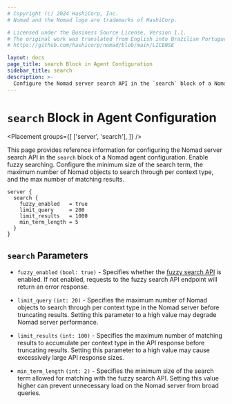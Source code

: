 ```yaml
---
# Copyright (c) 2024 HashiCorp, Inc.
# Nomad and the Nomad logo are trademarks of HashiCorp.

# Licensed under the Business Source License, Version 1.1.
# The original work was translated from English into Brazilian Portuguese.
# https://github.com/hashicorp/nomad/blob/main/LICENSE

layout: docs
page_title: search Block in Agent Configuration
sidebar_title: search
description: >-
  Configure the Nomad server search API in the `search` block of a Nomad agent configuration. Enable fuzzy searching. Configure the minimum size of the search term, the maximum number of Nomad objects to search through per context type, and the max number of matching results.
---
```


# `search` Block in Agent Configuration

<Placement
  groups={[
    ['server', 'search'],
  ]}
/>

This page provides reference information for configuring the Nomad server search
API in the `search` block of a Nomad agent configuration. Enable fuzzy
searching. Configure the minimum size of the search term, the maximum number of
Nomad objects to search through per context type, and the max number of matching results.

```hcl
server {
  search {
    fuzzy_enabled   = true
    limit_query     = 200
    limit_results   = 1000
    min_term_length = 5
  }
}
```

## `search` Parameters

- `fuzzy_enabled` `(bool: true)` - Specifies whether the [fuzzy search API][fuzzy]
  is enabled. If not enabled, requests to the fuzzy search API endpoint will return
  an error response.

- `limit_query` `(int: 20)` - Specifies the maximum number of Nomad objects to
  search through per context type in the Nomad server before truncating results.
  Setting this parameter to a high value may degrade Nomad server performance.

- `limit_results` `(int: 100)` - Specifies the maximum number of matching results
  to accumulate per context type in the API response before truncating results.
  Setting this parameter to a high value may cause excessively large API response sizes.

- `min_term_length` `(int: 2)` - Specifies the minimum size of the search term
  allowed for matching with the fuzzy search API. Setting this value higher can
  prevent unnecessary load on the Nomad server from broad queries.

[fuzzy]: /nomad/api-docs/search#fuzzy-searching
